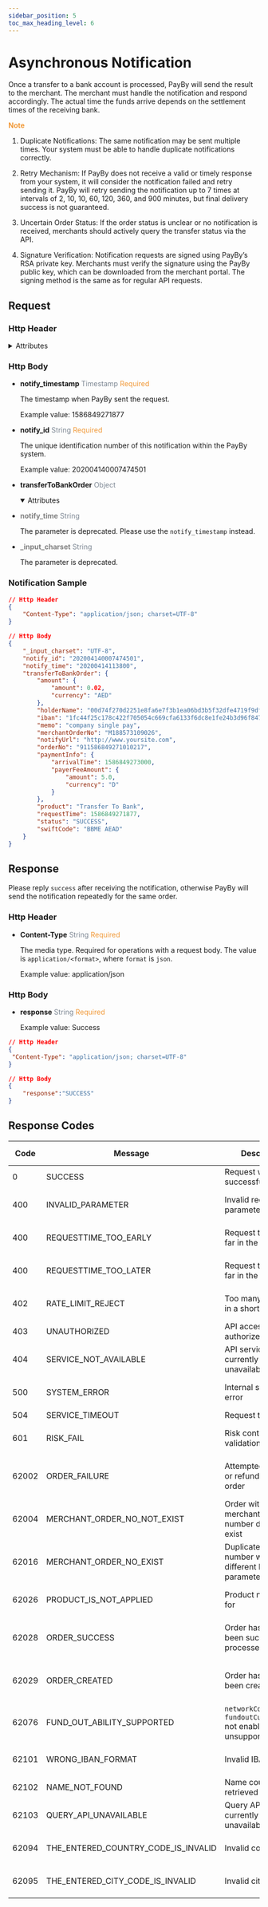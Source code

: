 ```yaml
---
sidebar_position: 5
toc_max_heading_level: 6
---
```



# Asynchronous Notification

Once a transfer to a bank account is processed, PayBy will send the result to the merchant. The merchant must handle the notification and respond accordingly. The actual time the funds arrive depends on the settlement times of the receiving bank.


 **<font color = '#f19938'>Note</font>**

  1. Duplicate Notifications: The same notification may be sent multiple times. Your system must be able to handle duplicate notifications correctly.

  2. Retry Mechanism: If PayBy does not receive a valid or timely response from your system, it will consider the notification failed and retry sending it. PayBy will retry sending the notification up to 7 times at intervals of 2, 10, 10, 60, 120, 360, and 900 minutes, but final delivery success is not guaranteed.

  3. Uncertain Order Status: If the order status is unclear or no notification is received, merchants should actively query the transfer status via the API.

  4. Signature Verification: Notification requests are signed using PayBy’s RSA private key. Merchants must verify the signature using the PayBy public key, which can be downloaded from the merchant portal. The signing method is the same as for regular API requests.

## Request

### Http Header

<details>
  <summary>Attributes</summary>

- **Content-Type**    <font color = '#7d8793'>String</font>  <font color = '#f19938'>Required</font>

  The media type. Required for operations with a request body. The value is `application/<format>`, where `format` is `json`.
  
  Example value: application/json


- **sign**   <font color = ' #7d8793'>String</font>   <font color = '#f19938'>Required</font>

  When PayBy sends response, PayBy will use its own private key to sign the message, and the merchant uses PayBy 's public key to verify the signature. If the verification is passed, it proves that the response was sent by PayBy and not faked by others.

</details>


### Http Body

- **notify_timestamp**  <font color = ' #7d8793'>Timestamp</font>  <font color = '#f19938'>Required</font>

  The timestamp when PayBy sent the request.
  
  Example value: 1586849271877


- **notify_id**  <font color = ' #7d8793'>String</font>  <font color = '#f19938'>Required</font>

  The unique identification number of this notification within the PayBy system.
  
  Example value: 202004140007474501


- **transferToBankOrder**   <font color = ' #7d8793'>Object</font>

  <details open={true}>
  <summary>Attributes</summary>
    <TransferToBankOrder />
  </details>


- <font color = 'grey'>**notify_time**</font>  <font color = ' #7d8793'>String</font>  

  The parameter is deprecated. Please use the `notify_timestamp` instead.


- <font color = 'grey'>**_input_charset**</font>  <font color = ' #7d8793'>String</font>  

  The parameter is deprecated. 


### Notification Sample

```json
// Http Header
{
    "Content-Type": "application/json; charset=UTF-8"
}

// Http Body
{
    "_input_charset": "UTF-8",
    "notify_id": "202004140007474501",
    "notify_time": "20200414113800",
    "transferToBankOrder": {
        "amount": {
            "amount": 0.02,
            "currency": "AED"
        },
        "holderName": "00d74f270d2251e8fa6e7f3b1ea06bd3b5f32dfe4719f9df60982c55b24e4898",
        "iban": "1fc44f25c178c422f705054c669cfa6133f6dc8e1fe24b3d96f847667db8b92c",
        "memo": "company single pay",
        "merchantOrderNo": "M188573109026",
        "notifyUrl": "http://www.yoursite.com",
        "orderNo": "911586849271010217",
        "paymentInfo": {
            "arrivalTime": 1586849273000,
            "payerFeeAmount": {
                "amount": 5.0,
                "currency": "D"
            }
        },
        "product": "Transfer To Bank",
        "requestTime": 1586849271877,
        "status": "SUCCESS",
        "swiftCode": "BBME AEAD"
    }
}
```

## Response 

Please reply `success` after receiving the notification, otherwise PayBy will send the notification repeatedly for the same order.


### Http Header


- **Content-Type**    <font color = '#7d8793'>String</font>  <font color = '#f19938'>Required</font>

  The media type. Required for operations with a request body. The value is `application/<format>`, where `format` is `json`.
  
  Example value: application/json


### Http Body

- **response**  <font color = ' #7d8793'>String</font>  <font color = '#f19938'>Required</font>

  Example value: Success


```json
// Http Header
{
 "Content-Type": "application/json; charset=UTF-8" 
}

// Http Body
{
    "response":"SUCCESS"
}
```

## Response Codes


| Code   | Message                          | Description                                                                 | Suggested Action             |
|--------|----------------------------------|-----------------------------------------------------------------------------|------------------------------|
| 0      | SUCCESS                          | Request was successful                                                      | —                            |
| 400    | INVALID_PARAMETER                | Invalid request parameters                                                  | Adjust request parameters    |
| 400    | REQUESTTIME_TOO_EARLY           | Request time is too far in the past                                         | Adjust request time          |
| 400    | REQUESTTIME_TOO_LATER           | Request time is too far in the future                                       | Adjust request time          |
| 402    | RATE_LIMIT_REJECT               | Too many requests in a short time                                           | Reduce request frequency     |
| 403    | UNAUTHORIZED                     | API access not authorized                                                   | Contact PayBy                |
| 404    | SERVICE_NOT_AVAILABLE           | API service is currently unavailable                                        | Contact PayBy                |
| 500    | SYSTEM_ERROR                    | Internal system error                                                       | Contact PayBy and retry later|
| 504    | SERVICE_TIMEOUT                 | Request timed out                                                           | Retry later                  |
| 601    | RISK_FAIL                       | Risk control validation failed                                              | Adjust business logic        |
| 62002  | ORDER_FAILURE                   | Attempted to cancel or refund a failed order                                | Modify merchant order number |
| 62004  | MERCHANT_ORDER_NO_NOT_EXIST     | Order with the given merchant order number does not exist                   | Modify merchant order number |
| 62016  | MERCHANT_ORDER_NO_EXIST         | Duplicate order number with different business parameters                   | Modify order number          |
| 62026  | PRODUCT_IS_NOT_APPLIED          | Product not applied for                                                     | Apply for the product        |
| 62028  | ORDER_SUCCESS                   | Order has already been successfully processed                               | Modify merchant order number |
| 62029  | ORDER_CREATED                   | Order has already been created                                              | Modify merchant order number |
| 62076  | FUND_OUT_ABILITY_SUPPORTED      | `networkCode` or `fundoutCurrencyCode` not enabled or unsupported           | Contact PayBy                |
| 62101  | WRONG_IBAN_FORMAT               | Invalid IBAN format                                                         | Correct IBAN format          |
| 62102  | NAME_NOT_FOUND                  | Name could not be retrieved via IBAN                                        | Correct IBAN                 |
| 62103  | QUERY_API_UNAVAILABLE           | Query API is currently unavailable                                          | Retry later                  |
| 62094  | THE_ENTERED_COUNTRY_CODE_IS_INVALID | Invalid country code                                                   | Adjust request parameters    |
| 62095  | THE_ENTERED_CITY_CODE_IS_INVALID    | Invalid city code                                                      | Adjust request parameters    |
